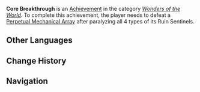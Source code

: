 {{Achievement Infobox
|title        = 
|id           = 82104
|order id     = 2105
|category     = Wonders of the World
|description  = Defeat a [[Perpetual Mechanical Array]] after paralyzing all 4 types of its Ruin Sentinels.
|requirements = 
|primogems    = 10
|tracking     = 
|hidden       = 1
|topic        = Perpetual Mechanical Array
|type         = Boss
}}
'''Core Breakthrough''' is an [[Achievement]] in the category ''[[Wonders of the World]]''. To complete this achievement, the player needs to defeat a [[Perpetual Mechanical Array]] after paralyzing all 4 types of its Ruin Sentinels.
<!--
==Trivia==

==Video Guides==
{{EVT
|video1   = 
|caption1 = 
}}
-->
==Other Languages==
{{Other Languages
|default_hidden = 1
|en      = Core Breakthrough
|zhs     = 机元突破
|zhs_rm  = Jī Yuán Túpò
|zht     = 機元突破
|zht_rm  = Jī Yuán Túpò
|ja      = 機元突破
|ja_rm   = Kigen Toppa{{Assumed}}
|ko      = 기계 돌파
|ko_rm   = 
|es      = Ruptura del núcleo
|fr      = Rupture du noyau
|ru      = Взрыв ядра
|th      = การพัฒนาของเครื่องจักร
|th_rm   = 
|vi      = Đột Phá Cốt Lõi
|de      = Himmelsdurchbrecher
|id      = Terobosan Inti
|pt      = Avanço Central
<!--
|zh_tl   = 
|ja_tl   = 
|ko_tl   = 
|es_tl   = 
|fr_tl   = 
|ru_tl   = 
|th_tl   = 
|vi_tl   = 
|de_tl   = 
|id_tl   = 
|pt_tl   = 
-->}}

==Change History==
{{Change History|2.0}}
<!--
==References==
{{Reflist}}
-->
==Navigation==
{{Achievement Navbox|Wonders of the World|Boss}}